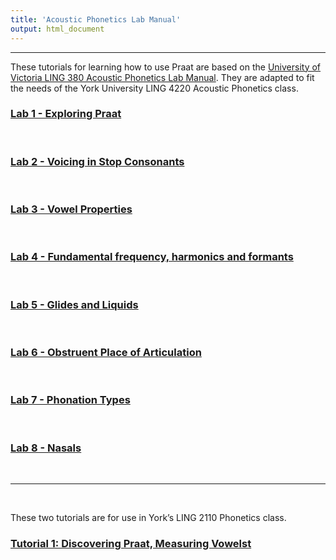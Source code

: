 ```yaml
---
title: 'Acoustic Phonetics Lab Manual'
output: html_document
---
```


-----

These tutorials for learning how to use Praat are based on the [University of Victoria LING 380 Acoustic Phonetics Lab Manual](https://dspace.library.uvic.ca/items/68b5b175-ebd5-4294-b514-48aa2e58ac98). They are adapted to fit the needs of the York University LING 4220 Acoustic Phonetics class.

<h3> [Lab 1 - Exploring Praat](acoustic_phonetics_labs/new_labs/Lab1.html) </h3> 

<br>

<h3> [Lab 2 - Voicing in Stop Consonants](acoustic_phonetics_labs/new_labs/Lab2.html) </h3> 

<br>

<h3> [Lab 3 - Vowel Properties](acoustic_phonetics_labs/new_labs/Lab3.html) </h3> 

<br>

<h3> [Lab 4 - Fundamental frequency, harmonics and formants](acoustic_phonetics_labs/new_labs/Lab4.html) </h3>

<br>

<h3> [Lab 5 - Glides and Liquids](acoustic_phonetics_labs/new_labs/Lab5.html) </h3>

<br>

<h3> [Lab 6 - Obstruent Place of Articulation](acoustic_phonetics_labs/new_labs/Lab6.html) </h3>

<br>

<h3> [Lab 7 - Phonation Types](acoustic_phonetics_labs/new_labs/Lab7.html) </h3>

<br>

<h3> [Lab 8 - Nasals](acoustic_phonetics_labs/new_labs/Lab8.html) </h3>

<br>

-----

<br>

These two tutorials are for use in York's LING 2110 Phonetics class.

<h3> [Tutorial 1: Discovering Praat, Measuring Vowelst](ling2110_tutorials/Tutorial1.html) </h3> 

<br>
